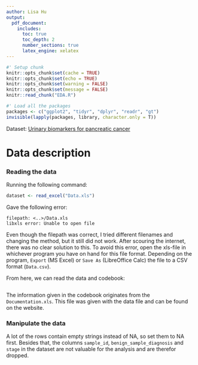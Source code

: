 ```yaml
---
author: Lisa Hu
output:
  pdf_document:
    includes:
      toc: true
      toc_depth: 2
      number_sections: true
      latex_engine: xelatex
---
```


```r
#' Setup chunk
knitr::opts_chunk$set(cache = TRUE)
knitr::opts_chunk$set(echo = TRUE)
knitr::opts_chunk$set(warning = FALSE)
knitr::opts_chunk$set(message = FALSE)
knitr::read_chunk("EDA.R")
```

```r
#' Load all the packages
packages <- c("ggplot2", "tidyr", "dplyr", "readr", "gt")
invisible(lapply(packages, library, character.only = T))
```

Dataset: [Urinary biomarkers for pancreatic cancer](https://www.kaggle.com/datasets/johnjdavisiv/urinary-biomarkers-for-pancreatic-cancer)

# Data description

### Reading the data
Running the following command:
```r
dataset <- read_excel("Data.xls")
```
Gave the following error:
```
filepath: <..>/Data.xls
libxls error: Unable to open file
```

Even though the filepath was correct, I tried different filenames and changing the method, but it still did not work. After scouring the internet, there was no clear solution to this. To avoid this error, open the xls-file in whichever program you have on hand for this file format. Depending on the program, `Export` (MS Excel) or `Save As` (LibreOffice Calc) the file to a CSV format (`Data.csv`).

From here, we can read the data and codebook:
```r
```

The information given in the codebook originates from the `Documentation.xls`. This file was given with the data file and can be found on the website.

### Manipulate the data
A lot of the rows contain empty strings instead of NA, so set them to NA first. Besides that, the columns `sample_id`, `benign_sample_diagnosis` and `stage` in the dataset are not valuable for the analysis and are therefor dropped.
